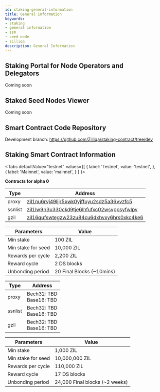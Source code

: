```yaml
---
id: staking-general-information
title: General Information
keywords: 
- staking
- general information
- ssn
- seed node
- zilliqa	
description: General Information
---
```


## Staking Portal for Node Operators and Delegators

Coming soon

## Staked Seed Nodes Viewer

Coming soon

## Smart Contract Code Repository

Development branch: https://github.com/Zilliqa/staking-contract/tree/dev

## Staking Smart Contract Information

<Tabs
  defaultValue="testnet"
  values={[
    { label: 'Testnet', value: 'testnet', },
    { label: 'Mainnet', value: 'mainnet', }
  ]
}>
<TabItem value="testnet">

<b>Contracts for alpha 0</b>  

| Type    | Address |
| ------- | ------- |
| proxy   | [zil1nu6rvj49ljjr5xwk0yjffuyu2sdz5a36vvzfc5](https://devex.zilliqa.com/address/zil1nu6rvj49ljjr5xwk0yjffuyu2sdz5a36vvzfc5?network=https%3A%2F%2Fdev-api.zilliqa.com) |
| ssnlist | [zil1lw9n3u330ckd9tje6lhfufxc02wsvppsyfwlpv](https://devex.zilliqa.com/address/zil1lw9n3u330ckd9tje6lhfufxc02wsvppsyfwlpv?network=https%3A%2F%2Fdev-api.zilliqa.com) |
| gzil    | [zil16qufswtegzw23zu84cu6dxhvxy6hrs0xkc4ke6](https://devex.zilliqa.com/address/zil1lw9n3u330ckd9tje6lhfufxc02wsvppsyfwlpv?network=https%3A%2F%2Fdev-api.zilliqa.com) |


| Parameters                 | Value                        |
| -------------------------- | ---------------------------- |
| Min stake                  | 100 ZIL                      |
| Min stake for seed         | 10,000 ZIL                   |
| Rewards per cycle           | 2,200 ZIL                   |
| Reward cycle               | 2 DS blocks                  |
| Unbonding period           | 20 Final Blocks (~10mins)    |

</TabItem>
<TabItem value="mainnet">

| Type    | Address |
| ------- | ------- |
| proxy   | Bech32: TBD <br/> Base16: TBD |
| ssnlist | Bech32: TBD <br/> Base16: TBD |
| gzil    | Bech32: TBD <br/> Base16: TBD |

| Parameters                 | Value                            |
| -------------------------- | -------------------------------- |
| Min stake                  | 1,000 ZIL                        |
| Min stake for seed         | 10,000,000 ZIL                   |
| Rewards per cycle           | 110,000 ZIL                     |
| Reward cycle               | 17 DS blocks                     |
| Unbonding period           | 24,000 Final blocks (~2 weeks)   |

</TabItem>
</Tabs>
